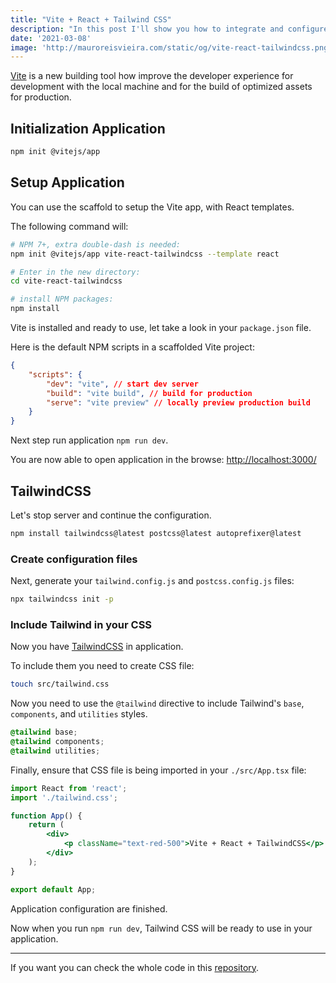 ```yaml
---
title: "Vite + React + Tailwind CSS"
description: "In this post I'll show you how to integrate and configure TailwindCSS in a Vite + React project."
date: '2021-03-08'
image: 'http://mauroreisvieira.com/static/og/vite-react-tailwindcss.png'
---
```


[Vite](https://vitejs.dev/) is a new building tool how improve the developer experience for development with the local machine and for the build of optimized assets for production.

## Initialization Application

```bash
npm init @vitejs/app
```

## Setup Application

You can use the scaffold to setup the Vite app, with React templates.

The following command will:

```bash
# NPM 7+, extra double-dash is needed:
npm init @vitejs/app vite-react-tailwindcss --template react

# Enter in the new directory:
cd vite-react-tailwindcss

# install NPM packages:
npm install
```

Vite is installed and ready to use, let take a look in your `package.json` file.

Here is the default NPM scripts in a scaffolded Vite project:

```json
{
    "scripts": {
        "dev": "vite", // start dev server
        "build": "vite build", // build for production
        "serve": "vite preview" // locally preview production build
    }
}
```

Next step run application `npm run dev`.

You are now able to open application in the browse: [http://localhost:3000/](http://localhost:3000/)

## TailwindCSS

Let's stop server and continue the configuration.

```bash
npm install tailwindcss@latest postcss@latest autoprefixer@latest
```

### Create configuration files

Next, generate your `tailwind.config.js` and `postcss.config.js` files:

```bash
npx tailwindcss init -p
```

### Include Tailwind in your CSS

Now you have [TailwindCSS](tailwindcss.com) in application.

To include them you need to create CSS file:

```bash
touch src/tailwind.css
```

Now you need to use the `@tailwind` directive to include Tailwind's `base`, `components`, and `utilities` styles.

```css
@tailwind base;
@tailwind components;
@tailwind utilities;
```

Finally, ensure that CSS file is being imported in your `./src/App.tsx` file:

```jsx
import React from 'react';
import './tailwind.css';

function App() {
    return (
        <div>
            <p className="text-red-500">Vite + React + TailwindCSS</p>
        </div>
    );
}

export default App;
```

Application configuration are finished.

Now when you run `npm run dev`, Tailwind CSS will be ready to use in your application.

---

If you want you can check the whole code in this [repository](https://github.com/mauroreisvieira/vite-react-tailwindcss).
